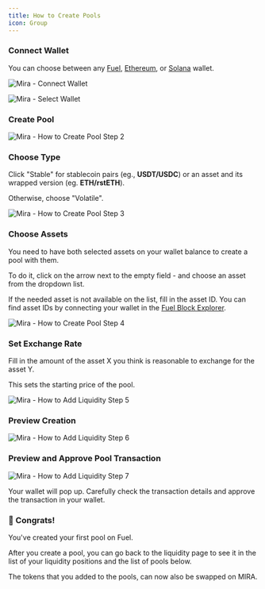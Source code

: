 ```yaml
---
title: How to Create Pools
icon: Group
---
```



<div className='fd-steps [&_h3]:fd-step'>

### Connect Wallet

You can choose between any [Fuel](https://fuel.network), [Ethereum](https://ethereum.org/en/), or [Solana](https://solana.com) wallet.

![Mira - Connect Wallet](/connect_wallet.png)

![Mira - Select Wallet](/select_wallet.png)

### Create Pool

![Mira - How to Create Pool Step 2](/how_to_create_pool_step_2.png)

### Choose Type

Click "Stable" for stablecoin pairs (eg., **USDT/USDC**) or an asset and its wrapped version (eg. **ETH/rstETH**).

Otherwise, choose "Volatile".

<Callout
  title="Note that you won't be able to change your selection afterward."
  type="warn"
/>

![Mira - How to Create Pool Step 3](/how_to_create_pool_step_3.png)

### Choose Assets

You need to have both selected assets on your wallet balance to create a pool with them.

To do it, click on the arrow next to the empty field - and choose an asset from the dropdown list.

If the needed asset is not available on the list, fill in the asset ID. You can find asset IDs by connecting your wallet in the [Fuel Block Explorer](https://app.fuel.network).

![Mira - How to Create Pool Step 4](/how_to_create_pool_step_4.png)

### Set Exchange Rate

Fill in the amount of the asset X you think is reasonable to exchange for the asset Y.

This sets the starting price of the pool.

![Mira - How to Add Liquidity Step 5](/how_to_create_pool_step_5.png)

### Preview Creation

![Mira - How to Add Liquidity Step 6](/how_to_create_pool_step_6.png)

### Preview and Approve Pool Transaction

![Mira - How to Add Liquidity Step 7](/how_to_create_pool_step_7.png)

Your wallet will pop up. Carefully check the transaction details and approve the transaction in your wallet.

### 🥳 Congrats!

You've created your first pool on Fuel.

After you create a pool, you can go back to the liquidity page to see it in the list of your liquidity positions and the list of pools below.

The tokens that you added to the pools, can now also be swapped on MIRA.

</div>
